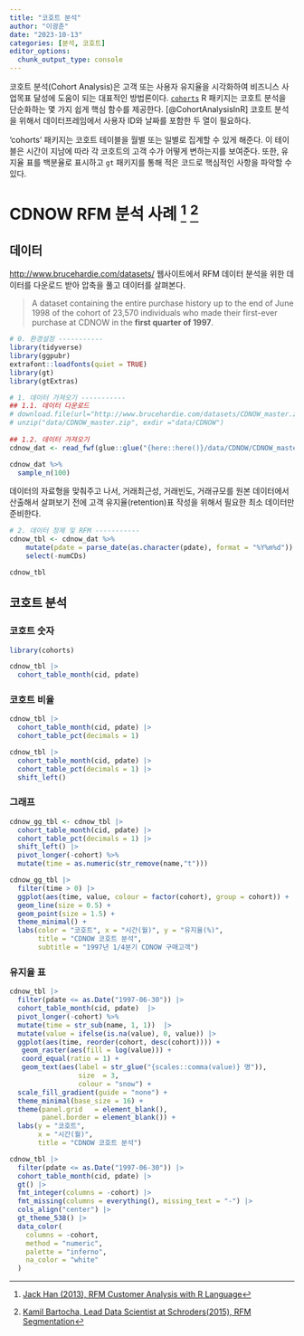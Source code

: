 ```yaml
---
title: "코호트 분석"
author: "이광춘"
date: "2023-10-13"
categories: [분석, 코호트]
editor_options: 
  chunk_output_type: console
---
```


코호트 분석(Cohort Analysis)은 고객 또는 사용자 유지율을 시각화하여 비즈니스 사업목표 달성에 도움이 되는 대표적인 방법론이다. [`cohorts`](https://github.com/PeerChristensen/cohorts) R 패키지는 코호트 분석을 단순화하는 몇 가지 쉽게 핵심 함수를 제공한다. [@CohortAnalysisInR]
코호트 분석을 위해서 데이터프레임에서 사용자 ID와 날짜를 포함한 두 열이 필요하다.

'cohorts' 패키지는 코호트 테이블을 월별 또는 일별로 집계할 수 있게 해준다. 이 테이블은 시간이 지남에 따라 각 코호트의 고객 수가 어떻게 변하는지를 보여준다. 또한, 유지율 표를 백분율로 표시하고 `gt` 패키지를 통해 적은 코드로 핵심적인 사항을 파악할 수 있다.

# CDNOW RFM 분석 사례 [^r-blogger-data-apple] [^slideshare-rfm] {#cdnow-rfm}

[^r-blogger-data-apple]: [Jack Han (2013), RFM Customer Analysis with R Language](https://www.r-bloggers.com/rfm-customer-analysis-with-r-language/)
[^slideshare-rfm]: [Kamil Bartocha, Lead Data Scientist at Schroders(2015), RFM Segmentation](https://www.slideshare.net/WhiteRavenPL/rfm-segmentation)

## 데이터

[http://www.brucehardie.com/datasets/](http://www.brucehardie.com/datasets/) 웹사이트에서 RFM 데이터 분석을 위한 데이터를 다운로드 받아 압축을 풀고 데이터를 살펴본다.

> A dataset containing the entire purchase history up to the end of June 1998 of the cohort of 23,570 individuals who made their first-ever purchase at CDNOW in the **first quarter of 1997**.

```r
# 0. 환경설정 -----------
library(tidyverse)
library(ggpubr)
extrafont::loadfonts(quiet = TRUE)
library(gt)
library(gtExtras)

# 1. 데이터 가져오기 -----------
## 1.1. 데이터 다운로드
# download.file(url="http://www.brucehardie.com/datasets/CDNOW_master.zip", destfile = "data/CDNOW_master.zip")
# unzip("data/CDNOW_master.zip", exdir ="data/CDNOW")
 
## 1.2. 데이터 가져오기
cdnow_dat <- read_fwf(glue::glue("{here::here()}/data/CDNOW/CDNOW_master.txt"), fwf_cols(cid = 6, pdate = 9, numCDs = 3, amount=8))

cdnow_dat %>% 
  sample_n(100) 
```

데이터의 자료형을 맞춰주고 나서, 거래최근성, 거래빈도, 거래규모를 원본 데이터에서 산출해서 살펴보기 전에 고객 유지율(retention)표 작성을 위해서 필요한 최소 데이터만 준비한다.


``` r
# 2. 데이터 정제 및 RFM -----------
cdnow_tbl <- cdnow_dat %>% 
    mutate(pdate = parse_date(as.character(pdate), format = "%Y%m%d")) %>% 
    select(-numCDs)

cdnow_tbl
```

## 코호트 분석 

### 코호트 숫자

```r
library(cohorts)

cdnow_tbl |> 
  cohort_table_month(cid, pdate)  

```

### 코호트 비율

```r
cdnow_tbl |> 
  cohort_table_month(cid, pdate) |> 
  cohort_table_pct(decimals = 1)
```

```r
cdnow_tbl |> 
  cohort_table_month(cid, pdate) |> 
  cohort_table_pct(decimals = 1) |> 
  shift_left()  
```

### 그래프

```r
cdnow_gg_tbl <- cdnow_tbl |> 
  cohort_table_month(cid, pdate) |> 
  cohort_table_pct(decimals = 1) |> 
  shift_left() |> 
  pivot_longer(-cohort) %>%
  mutate(time = as.numeric(str_remove(name,"t"))) 

cdnow_gg_tbl |> 
  filter(time > 0) |>  
  ggplot(aes(time, value, colour = factor(cohort), group = cohort)) +
  geom_line(size = 0.5) +
  geom_point(size = 1.5) +
  theme_minimal() +
  labs(color = "코호트", x = "시간(월)", y = "유지율(%)",
       title = "CDNOW 코호트 분석",
       subtitle = "1997년 1/4분기 CDNOW 구매고객")
```


### 유지율 표

```r
cdnow_tbl |>
  filter(pdate <= as.Date("1997-06-30")) |> 
  cohort_table_month(cid, pdate)  |> 
  pivot_longer(-cohort) %>%
  mutate(time = str_sub(name, 1, 1))  |>
  mutate(value = ifelse(is.na(value), 0, value)) |> 
  ggplot(aes(time, reorder(cohort, desc(cohort)))) +
   geom_raster(aes(fill = log(value))) +
   coord_equal(ratio = 1) +
   geom_text(aes(label = str_glue("{scales::comma(value)} 명")), 
                 size  = 3, 
                 colour = "snow") +
  scale_fill_gradient(guide = "none") +
  theme_minimal(base_size = 16) +
  theme(panel.grid   = element_blank(),
        panel.border = element_blank()) +
  labs(y = "코호트",
       x = "시간(월)",
       title = "CDNOW 코호트 분석")  
```


```r
cdnow_tbl |>
  filter(pdate <= as.Date("1997-06-30")) |> 
  cohort_table_month(cid, pdate) |> 
  gt() |> 
  fmt_integer(columns = -cohort) |> 
  fmt_missing(columns = everything(), missing_text = "-") |> 
  cols_align("center") |> 
  gt_theme_538() |> 
  data_color(
    columns = -cohort,
    method = "numeric",
    palette = "inferno",
    na_color = "white"
  )

```
